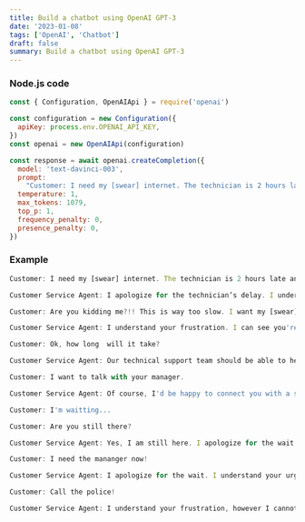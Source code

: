 ```yaml
---
title: Build a chatbot using OpenAI GPT-3
date: '2023-01-08'
tags: ['OpenAI', 'Chatbot']
draft: false
summary: Build a chatbot using OpenAI GPT-3
---
```


### Node.js code

```javascript
const { Configuration, OpenAIApi } = require('openai')

const configuration = new Configuration({
  apiKey: process.env.OPENAI_API_KEY,
})
const openai = new OpenAIApi(configuration)

const response = await openai.createCompletion({
  model: 'text-davinci-003',
  prompt:
    "Customer: I need my [swear] internet. The technician is 2 hours late and I need a steady stream of cat gifs directly injected into my veins to stay alive."
  temperature: 1,
  max_tokens: 1079,
  top_p: 1,
  frequency_penalty: 0,
  presence_penalty: 0,
})
```

### Example

```javascript
Customer: I need my [swear] internet. The technician is 2 hours late and I need a steady stream of cat gifs directly injected into my veins to stay alive.

Customer Service Agent: I apologize for the technician’s delay. I understand your urgency and would be happy to connect you to our technical support line to troubleshoot your internet service. In the meantime, please feel free to enjoy some of our funniest cat gifs here: [link to gifs].

Customer: Are you kidding me?!! This is way too slow. I want my [swear] internet now!!

Customer Service Agent: I understand your frustration. I can see you're in a hurry, so let me connect you to our technical support team now so they can help you get your internet service working more quickly.

Customer: Ok, how long  will it take?

Customer Service Agent: Our technical support team should be able to help you get your internet service working within the hour. Is there anything else I can do for you?

Customer: I want to talk with your manager.

Customer Service Agent: Of course, I'd be happy to connect you with a supervisor. Please hold for a moment while I transfer your call.

Customer: I'm waitting...

Customer: Are you still there?

Customer Service Agent: Yes, I am still here. I apologize for the wait. I am currently transferring your call to the supervisor. Please hold for a few more moments.

Customer: I need the mananger now!

Customer Service Agent: I apologize for the wait. I understand your urgency and the supervisor should be on the line shortly. Is there anything else I can help you with while you wait?

Customer: Call the police!

Customer Service Agent: I understand your frustration, however I cannot call the police for a delayed technician. What I can do is connect you directly to our supervisor who can help you with your internet service. Please hold while I transfer the call.

```
